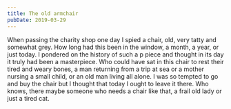 ```yaml
---
title: The old armchair
pubDate: 2019-03-29
---
```


When passing the charity shop one day I spied a chair, old, very tatty and somewhat grey.
How long had this been in the window, a month, a year, or just today.
I pondered on the history of such a p piece and thought in its day it truly had been a masterpiece.
Who could have sat in this chair to rest their tired and weary bones, a man returning from a trip at sea or a mother nursing a small child, or an old man living all alone.
I was so tempted to go and buy the chair but I thought that today I ought to leave it there.
Who knows, there maybe someone who needs a chair like that, a frail old lady or just a tired cat.
